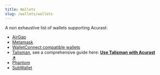 ```yaml
---
title: Wallets
slug: /wallets/wallets
---
```



A non exhaustive list of wallets supporting Acurast:

- [AirGap](https://airgap.it/)
- [Metamask](https://www.metamask.io)
- [WalletConnect compatible wallets](https://reown.com/)
- [Talisman](https://talisman.xyz/), see a comprehensive guide here: **[Use Talisman with Acurast ↗](/wallets/wallets-talisman)**
- [Phantom](https://phantom.com/)
- [SubWallet](https://www.subwallet.app/)


